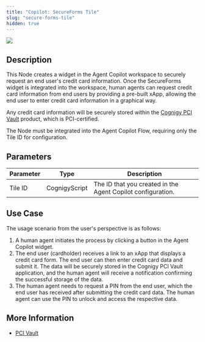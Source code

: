 ```yaml
---
title: "Copilot: SecureForms Tile"
slug: "secure-forms-tile"
hidden: true
---
```


<Frame>
  <img class="image-center" src="/_assets/ai/develop/node-reference/agent-copilot/secure-forms.png" style={{ width: 'auto' }} />
</Frame>

## Description

This Node creates a widget in the Agent Copilot workspace to securely request an end user's credit card information.
Once the SecureForms widget is integrated into the workspace,
human agents can request credit card information from end users by providing a pre-built xApp,
allowing the end user to enter credit card information in a graphical way.

Any credit card information will be securely stored within the [Cognigy PCI Vault](/pci-vault/overview) product, which is PCI-certified.

The Node must be integrated into the Agent Copilot Flow, requiring only the Tile ID for configuration.

## Parameters

| Parameter | Type          | Description                                              |
|-----------|---------------|----------------------------------------------------------|
| Tile ID   | CognigyScript | The ID that you created in the Agent Copilot configuration. |

## Use Case

The usage scenario from the user's perspective is as follows:

1. A human agent initiates the process by clicking a button in the Agent Copilot widget.
2. The end user (cardholder) receives a link to an xApp that displays a credit card form. The end user can then enter credit card data and submit it. The data will be securely stored in the Cognigy PCI Vault application, and the human agent will receive a notification confirming the successful storage of the data.
3. The human agent needs to request a PIN from the end user, which the end user has received after submitting the credit card data. The human agent can use the PIN to unlock and access the respective data.

## More Information

- [PCI Vault](/pci-vault/overview)